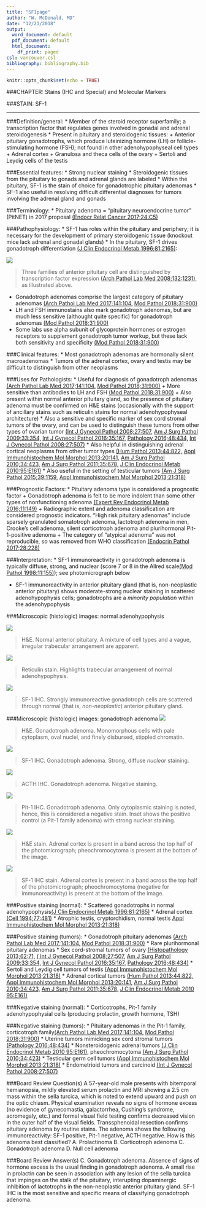 ```yaml
---
title: "SF1page"
author: "W. McDonald, MD"
date: "12/21/2018"
output:
  word_document: default
  pdf_document: default
  html_document:
    df_print: paged
csl: vancouver.csl
bibliography: bibliography.bib
---
```


```r
knitr::opts_chunk$set(echo = TRUE)
```

###CHAPTER: Stains (IHC and Special) and Molecular Markers

###STAIN: SF-1

***

###Definition/general:
* Member of the steroid receptor superfamily; a transcription factor that regulates genes involved in gonadal and adrenal steroidogenesis
* Present in pituitary and steroidogenic tissues:
      + Anterior pituitary gonadotrophs, which produce luteinizing hormone (LH) or follicle-stimulating hormone (FSH); not found in other adenohypophyseal cell types  
      + Adrenal cortex 
      + Granulosa and theca cells of the ovary
      + Sertoli and Leydig cells of the testis

###Essential features:
*	Strong nuclear staining
* Steroidogenic tissues from the pituitary to gonads and adrenal glands are labeled 
* Within the pituitary, SF-1 is the stain of choice for gonadotrophic pituitary adenomas
* SF-1 also useful in resolving difficult differential diagnoses for tumors involving the adrenal gland and gonads

###Terminology:
*	Pituitary adenoma = “pituitary neuroendocrine tumor”  (PitNET) in 2017 proposal [(Endocr Relat Cancer 2017;24:C5)](https://www.ncbi.nlm.nih.gov/pubmed/28264912)

###Pathophysiology:
* SF-1 has roles within the pituitary and periphery; it is necessary for the development of primary steroidogenic tissue (knockout mice lack adrenal and gonadal glands)
* In the pituitary, SF-1 drives gonadotroph differentiation [(J Clin Endocrinol Metab 1996;81:2165)](https://www.ncbi.nlm.nih.gov/pubmed/8964846):

![](photos/Slide1.jpeg)

> Three families of anterior pituitary cell are distinguished by transcription factor expression [(Arch Pathol Lab Med 2008;132:1231)](https://www.ncbi.nlm.nih.gov/pubmed/18684022), as illustrated above. 

* Gonadotroph adenomas comprise the largest category of pituitary adenomas [(Arch Pathol Lab Med 2017;141:104,](https://www.ncbi.nlm.nih.gov/pubmed/27227698) [ Mod Pathol 2018;31:900)](https://www.ncbi.nlm.nih.gov/pubmed/29434339)
*	LH and FSH immunostains also mark gonadotroph adenomas, but are much less sensitive (althought quite specific) for gonadotroph adenomas [(Mod Pathol 2018;31:900)](https://www.ncbi.nlm.nih.gov/pubmed/29434339)
* Some labs use alpha subunit of glycoprotein hormones or estrogen receptors to supplement gonadotroph tumor workup, but these lack both sensitivity and specificity [(Mod Pathol 2018;31:900)](https://www.ncbi.nlm.nih.gov/pubmed/29434339)

###Clinical features: 
*	Most gonadotroph adenomas are hormonally silent macroadenomas
* Tumors of the adrenal cortex, ovary and testis may be difficult to distinguish from other neoplasms

###Uses for Pathologists:
*	Useful for diagnosis of gonadotroph adenomas [(Arch Pathol Lab Med 2017;141:104,](https://www.ncbi.nlm.nih.gov/pubmed/27227698) [ Mod Pathol 2018;31:900)](https://www.ncbi.nlm.nih.gov/pubmed/29434339) 
    +	More sensitive than antibodies to LH and FSH [(Mod Pathol 2018;31:900)](https://www.ncbi.nlm.nih.gov/pubmed/29434339) 
    +	Also present within normal anterior pituitary gland, so the presence of pituitary adenoma must be confirmed on H&E stains (occasionally with the support of ancillary stains such as reticulin stains for normal adenohypophyseal architecture)
*	Also a sensitive and specific marker of sex cord stromal tumors of the ovary, and can be used to distinguish these tumors from other types of ovarian tumor [(Int J Gynecol Pathol 2008;27:507,](https://www.ncbi.nlm.nih.gov/pubmed/18753972) [ Am J Surg Pathol 2009;33:354,](https://www.ncbi.nlm.nih.gov/pubmed/19033865) [ Int J Gynecol Pathol 2016;35:167,](https://www.ncbi.nlm.nih.gov/pubmed/26352548) [ Pathology 2016;48:434,](https://www.ncbi.nlm.nih.gov/pubmed/27311867) [ Int J Gynecol Pathol 2008;27:507)](https://www.ncbi.nlm.nih.gov/pubmed/18753972)
* Also helpful in distinguishing adrenal cortical neoplasms from other tumor types [(Hum Pathol 2013;44:822,](https://www.ncbi.nlm.nih.gov/pubmed/23158211) [ Appl Immunohistochem Mol Morphol 2013;20:141,](https://www.ncbi.nlm.nih.gov/pubmed/22553814) [ Am J Surg Pathol 2010;34:423,](https://www.ncbi.nlm.nih.gov/pubmed/20154585) [ Am J Surg Pathol 2011;35:678,](https://www.ncbi.nlm.nih.gov/pubmed/21490444) [ J Clin Endocrinol Metab 2010:95:E161)](https://www.ncbi.nlm.nih.gov/pubmed/20660055)
* Also useful in the setting of testicular tumors [(Am J Surg Pathol 2015;39:1159,](https://www.ncbi.nlm.nih.gov/pubmed/26076062) [ Appl Immunohistochem Mol Morphol 2013;21:318)](https://www.ncbi.nlm.nih.gov/pubmed/23165333)

###Prognostic Factors:
*	Pituitary adenoma type is considered a prognostic factor
    + Gonadotroph adenoma is felt to be more indolent than some other types of nonfunctioning adenoma [(Expert Rev Endocrinol Metab 2016;11:149)](https://www.ncbi.nlm.nih.gov/pubmed/30058871)
    +	Radiographic extent and adenoma classification are considered prognostic indicators. "High risk pituitary adenomas" include sparsely granulated somatotroph adenoma, lactotroph adenoma in men, Crooke's cell adenoma, silent corticotroph adenoma and plurihormonal Pit-1-positive adenoma 
    + The category of "atypical adenoma" was not reproducible, so was removed from WHO classification [(Endocrin Pathol 2017;28:228)](https://www.ncbi.nlm.nih.gov/pubmed/28766057)

###Interpretation: 
* SF-1 immunoreactivity in gonadotroph adenoma is typically diffuse, strong, and nuclear (score 7 or 8 in the Allred scale[(Mod Pathol 1998;11:155)](https://www.ncbi.nlm.nih.gov/pubmed/9504686)); see photomicrograph below

* SF-1 immunoreactivity in anterior pituitary gland (that is, non-neoplastic anterior pituitary) shows moderate-strong nuclear staining in scattered adenohypophysis cells; gonadotrophs are a *minority population* within the adenohypophysis

###Microscopic (histologic) images: normal adenohypophysis

  ![](photos/HE.NormalAntPit.jpg)
  
  > H&E. Normal anterior pituitary. A mixture of cell types and a vague, irregular trabecular arrangement are apparent. 
  
 ![](photos/retic.NormalAntPit.jpg)
 
 > Reticulin stain. Highlights trabecular arrangement of normal adenohypophysis. 
 
  ![](photos/SF1.NormalAntPit.jpg)
  
  > SF-1 IHC. Strongly immunoreactive gonadotroph cells are scattered through normal (that is, *non-neoplastic*) anterior pituitary gland. 


###Microscopic (histologic) images: gonadotroph adenoma
![](photos/gonadotroph_HE.jpg)

> H&E. Gonadotroph adenoma. Monomorphous cells with pale cytoplasm, oval nuclei, and finely disbursed, stippled chromatin.

![](photos/SF1_gonadotrophs.jpg)

> SF-1 IHC. Gonadotroph adenoma. Strong, diffuse *nuclear* staining.

![](photos/ACTH_IHC.jpg)

> ACTH IHC. Gonadotroph adenoma. Negative staining.


  ![](photos/Pit1_IHC_withPosContrl.jpg)
  
> Pit-1 IHC. Gonadotroph adenoma. Only cytoplasmic staining is noted, hence, this is considered a negative stain. Inset shows the positive control (a Pit-1 family adenoma) with strong nuclear staining. 

  ![](photos/S18-043745.pheochromocytoma.nlAdrenalCortexHE.100x.jpg)

> H&E stain. Adrenal cortex is present in a band across the top half of the photomicrograph; pheochromocytoma is present at the bottom of the image. 

  ![](photos/S18-043745.pheochromocytoma.nlAdrenalCortexSF1.100x.jpg)

> SF-1 IHC stain. Adrenal cortex is present in a band across the top half of the photomicrograph; pheochromocytoma (negative for immunoreactivity) is present at the bottom of the image. 

###Positive staining (normal):
* Scattered gonadotrophs in normal adenohypophysis[(J Clin Endocrinol Metab 1996;81:2165)](https://www.ncbi.nlm.nih.gov/pubmed/8964846)
* Adrenal cortex [(Cell 1994;77:481)](https://www.ncbi.nlm.nih.gov/pubmed/%208187173)
* Atrophic testis, cryptorchidism, normal testis [ Appl Immunohistochem Mol Morphol 2013;21:318)](https://www.ncbi.nlm.nih.gov/pubmed/23165333)

###Positive staining (tumors):
* Gonadotroph pituitary adenomas [(Arch Pathol Lab Med 2017;141:104,](https://www.ncbi.nlm.nih.gov/pubmed/27227698) [ Mod Pathol 2018;31:900)](https://www.ncbi.nlm.nih.gov/pubmed/29434339) 
* Rare plurihormonal pituitary adenomas
* Sex cord-stromal tumors of ovary [(Histopathology 2013;62:71,](https://www.ncbi.nlm.nih.gov/pubmed/23240671)
[( Int J Gynecol Pathol 2008;27:507,](https://www.ncbi.nlm.nih.gov/pubmed/18753972) [ Am J Surg Pathol 2009;33:354,](https://www.ncbi.nlm.nih.gov/pubmed/19033865)
[ Int J Gynecol Pathol 2016;35:167,](https://www.ncbi.nlm.nih.gov/pubmed/26352548) [ Pathology 2016;48:434)](https://www.ncbi.nlm.nih.gov/pubmed/27311867) 
* Sertoli and Leydig cell tumors of testis [(Appl Immunohistochem Mol Morphol 2013;21:318)](https://www.ncbi.nlm.nih.gov/pubmed/23165333)
* Adrenal cortical tumors [(Hum Pathol 2013;44:822,](https://www.ncbi.nlm.nih.gov/pubmed/23158211) [ Appl Immunohistochem Mol Morphol 2013;20:141,](https://www.ncbi.nlm.nih.gov/pubmed/22553814) [ Am J Surg Pathol 2010;34:423,](https://www.ncbi.nlm.nih.gov/pubmed/20154585) [ Am J Surg Pathol 2011;35:678,](https://www.ncbi.nlm.nih.gov/pubmed/21490444) [ J Clin Endocrinol Metab 2010 95:E161)](https://www.ncbi.nlm.nih.gov/pubmed/20660055)

###Negative staining (normal):
* Corticotrophs, Pit-1 family adenohypophysial cells (producing prolactin, growth hormone, TSH)

###Negative staining (tumors):
* Pituitary adenomas in the Pit-1 family, corticotroph family[(Arch Pathol Lab Med 2017;141:104,](https://www.ncbi.nlm.nih.gov/pubmed/27227698) [ Mod Pathol 2018;31:900)](https://www.ncbi.nlm.nih.gov/pubmed/29434339) 
* Uterine tumors mimicking sex cord stromal tumors [(Pathology 2016;48:434)](https://www.ncbi.nlm.nih.gov/pubmed/27311867)
* Nonsteroidogenic adrenal tumors [(J Clin Endocrinol Metab 2010 95:E161)](https://www.ncbi.nlm.nih.gov/pubmed/20660055), pheochromocytoma [(Am J Surg Pathol 2010;34:423)](https://www.ncbi.nlm.nih.gov/pubmed/20154585)
* Testicular germ cell tumors [(Appl Immunohistochem Mol Morphol 2013;21:318)](https://www.ncbi.nlm.nih.gov/pubmed/23165333)
* Endometrioid tumors and carcinoid [(Int J Gynecol Pathol 2008;27:507)](https://www.ncbi.nlm.nih.gov/pubmed/18753972)

###Board Review Question(s)
A 57-year-old male presents with bitemporal hemianopsia, mildly elevated serum prolactin and MRI showing a 2.5 cm mass within the sella turcica, which is noted to extend upward and push on the optic chiasm. Physical examination reveals no signs of hormone excess (no evidence of gynecomastia, galactorrhea, Cushing's syndrome, acromegaly, etc.) and formal visual field testing confirms decreased vision in the outer half of the visual fields. Transsphenoidal resection confirms pituitary adenoma by routine stains. The adenoma shows the following immunoreactivity: SF-1 positive, Pit-1 negative, ACTH negative. 
How is this adenoma best classified?
A. Prolactinoma
B. Corticotroph adenoma
C. Gonadotroph adenoma
D. Null cell adenoma

###Board Review Answer(s)
C. Gonadotroph adenoma. Absence of signs of hormone excess is the usual finding in gonadotroph adenoma. A small rise in prolactin can be seen in association with any lesion of the sella turcica that impinges on the stalk of the pituitary, interupting dopaminergic inhibition of lactotrophs in the non-neoplastic anterior pituitary gland. SF-1 IHC is the most sensitive and specific means of classifying gonadotroph adenoma. 



